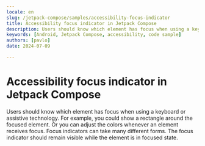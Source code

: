 ```yaml
---
locale: en
slug: /jetpack-compose/samples/accessibility-focus-indicator
title: Accessibility focus indicator in Jetpack Compose
description: Users should know which element has focus when using a keyboard or assistive technology.
keywords: [Android, Jetpack Compose, accessibility, code sample]
authors: [pavlo]
date: 2024-07-09

---
```


# Accessibility focus indicator in Jetpack Compose

Users should know which element has focus when using a keyboard or assistive technology. For example, you could show a rectangle around the focused element. Or you can adjust the colors whenever an element receives focus. Focus indicators can take many different forms. The focus indicator should remain visible while the element is in focused state.

<CodeSample id="accessibility-focus-indicator" platform="compose" locale="en"/>
